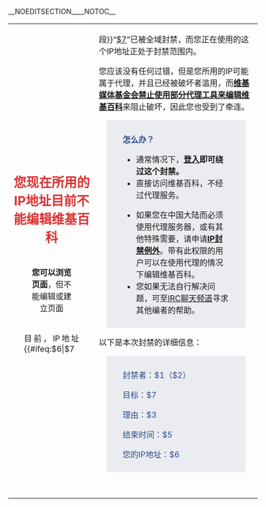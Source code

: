 __NOEDITSECTION____NOTOC__
{| id="mw-blocked-text" style="border:1px solid rgba(0,0,0,0.4); border-radius: 3px; width:100%; margin:0 auto 6px auto; padding: 0;"
|

<div style="width:100%; text-align:center; margin: 1.3em 0 1.3em 0;"><div style="font-size:1.6em; color:rgba(221,51,51,1);">'''您现在所用的IP地址目前不能编辑维基百科'''</div>
<div style="text-align: center; "><div style=" display: inline-block; padding: 0 2em; border-radius: 3px;">'''您可以浏览页面'''，但不能编辑或建立页面</div></div>
</div>
<div style="margin:auto; width:70%;">
<div style="text-align:justify;">
目前，IP地址{{#ifeq:$6|$7||段}}“<u>$7</u>”已被全域封禁，而您正在使用的这个IP地址正处于封禁范围内。

您应该没有任何过错，但是您所用的IP可能属于代理，并且已经被破坏者滥用，而'''[[m:No_open_proxies/zh|维基媒体基金会禁止使用部分代理工具来编辑维基百科]]'''来阻止破坏，因此您也受到了牵连。

<div style="margin:1em; background: #eaecf0; padding:0.6em 2em; border:0px #666 solid; border-radius: 3px;" id="mw-blocked-text-reason">
<div style="color: rgba(42,75,141,1)">'''怎么办？'''</div>
*通常情况下，'''[[Special:Login|登入]]即可绕过这个封禁。'''
*直接访问维基百科，不经过代理服务。
<!--*如果您在中国大陆而须使用代理服务器，建议您优先参照[[Help:VISIT|使用说明:如何访问维基百科]]中“[[Help:Hosts|Hosts档案]]”一节的方法来直接访问维基百科。在正确配置后，即使关闭代理服务器您也可以访问维基百科。若此方法无效，您可以再考虑点击[[Wikipedia:IP封禁例外|这一链接]]申请维基百科的“IP封禁例外”权限。带有此权限的用户可以在使用代理的情况下访问维基百科。
*如果您没有任何其他方式来编辑维基百科，或有特殊需要，请您申请[[WP:IPBE|IP封禁例外]]。-->
*如果您在中国大陆而必须使用代理服务器，或有其他特殊需要，请申请[[WP:IPBE|'''IP封禁例外''']]。带有此权限的用户可以在使用代理的情况下编辑维基百科。
*您如果无法自行解决问题，可至[[Wikipedia:IRC聊天频道|IRC聊天频道]]寻求其他编者的帮助。
</div>

以下是本次封禁的详细信息：
<div style="margin:1em; background: #eaecf0; padding:0.6em 2em; border:0px #666 solid; border-radius: 3px;" id="mw-blocked-text-reason">
<div style="color: rgba(42,75,141,1)">封禁者：$1（$2）</div>
<div style="color: rgba(42,75,141,1)">目标：$7</div>
<div style="color: rgba(42,75,141,1)">理由：$3</div>
<div style="color: rgba(42,75,141,1)">结束时间：$5</div>
<div style="color: rgba(42,75,141,1)">您的IP地址：$6</div>
</div>

<div style="height: 2em;"></div>
</div></div>
|}